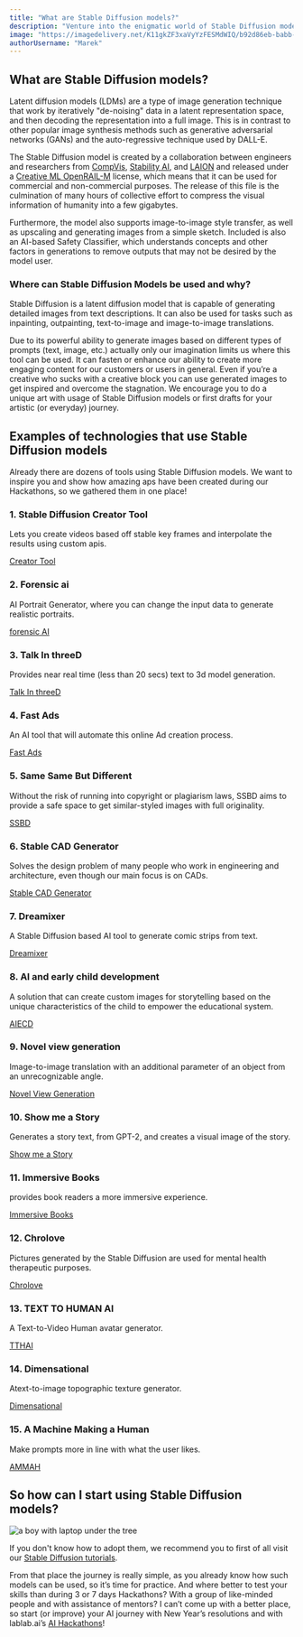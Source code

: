 ```yaml
---
title: "What are Stable Diffusion models?"
description: "Venture into the enigmatic world of Stable Diffusion models, uncovering their intricacies, versatile applications, and the compelling reasons to adopt them in your projects!"
image: "https://imagedelivery.net/K11gkZF3xaVyYzFESMdWIQ/b92d86eb-babb-4f4a-4932-8ca4929b4a00/full"
authorUsername: "Marek"
---
```


## What are Stable Diffusion models?

Latent diffusion models (LDMs) are a type of image generation technique that work by iteratively "de-noising" data in a latent representation space, and then decoding the representation into a full image. This is in contrast to other popular image synthesis methods such as generative adversarial networks (GANs) and the auto-regressive technique used by DALL-E. 

The Stable Diffusion model is created by a collaboration between engineers and researchers from [CompVis](https://huggingface.co/CompVis), [Stability AI](https://stability.ai/), and [LAION](https://laion.ai/) and released under a [Creative ML OpenRAIL-M](https://huggingface.co/spaces/CompVis/stable-diffusion-license) license, which means that it can be used for commercial and non-commercial purposes. The release of this file is the culmination of many hours of collective effort to compress the visual information of humanity into a few gigabytes. 

Furthermore, the model also supports image-to-image style transfer, as well as upscaling and generating images from a simple sketch. Included is also an AI-based Safety Classifier, which understands concepts and other factors in generations to remove outputs that may not be desired by the model user.

### Where can Stable Diffusion Models be used and why?

Stable Diffusion is a latent diffusion model that is capable of generating detailed images from text descriptions. It can also be used for tasks such as inpainting, outpainting, text-to-image and image-to-image translations.

Due to its powerful ability to generate images based on different types of prompts (text, image, etc.) actually only our imagination limits us where this tool can be used. It can fasten or enhance our ability to create more engaging content for our customers or users in general. Even if you’re a creative who sucks with a creative block you can use generated images to get inspired and overcome the stagnation. We encourage you to do a unique art with usage of Stable Diffusion models or first drafts for your artistic (or everyday) journey.

## Examples of technologies that use Stable Diffusion models

Already there are dozens of tools using Stable Diffusion models. We want to inspire you and show how amazing aps have been created during our Hackathons, so we gathered them in one place!

### 1. Stable Diffusion Creator Tool
Lets you create videos based off stable key frames and interpolate the results using custom apis.

[Creator Tool](https://lablab.ai/event/stable-diffusion-hackathon/Fast%20Path/Stable%20Diffusion%20Creator%20Tool)

### 2. Forensic ai
AI Portrait Generator, where you can change the input data to generate realistic portraits.

[forensic AI](https://lablab.ai/event/stable-diffusion-hackathon/SD4FUN/forensic%20ai)

### 3. Talk In threeD
Provides near real time (less than 20 secs) text to 3d model generation.

[Talk In threeD](https://lablab.ai/event/stable-diffusion-hackathon/Metaverse-Streamer/Talk%20In%20threeD)

### 4. Fast Ads
An AI tool that will automate this online Ad creation process.

[Fast Ads](https://lablab.ai/event/stable-diffusion-hackathon/Advert-AI/Fast%20Ads)

### 5. Same Same But Different
Without the risk of running into copyright or plagiarism laws, SSBD aims to provide a safe space to get similar-styled images with full originality.

[SSBD](https://lablab.ai/event/stable-diffusion-hackathon/DDC/Same%20Same%20But%20Different)

### 6. Stable CAD Generator
Solves the design problem of many people who work in engineering and architecture, even though our main focus is on CADs.

[Stable CAD Generator](https://lablab.ai/event/stable-diffusion-hackathon/Chuck%20Norris/Stable%20CAD%20Generator)

### 7. Dreamixer
A Stable Diffusion based AI tool to generate comic strips from text.

[Dreamixer](https://lablab.ai/event/stable-diffusion-hackathon/Morpheus/Dreamixer)

### 8. AI and early child development
A solution that can create custom images for storytelling based on the unique characteristics of the child to empower the educational system.

[AIECD](https://lablab.ai/event/stable-diffusion-hackathon/Xena/AI%20and%20early%20child%20development)

### 9. Novel view generation
Image-to-image translation with an additional parameter of an object from an unrecognizable angle.

[Novel View Generation](https://lablab.ai/event/stable-diffusion-hackathon/Aqua%20learning/Novel%20view%20generation)

### 10. Show me a Story
Generates a story text, from GPT-2, and creates a visual image of the story.

[Show me a Story](https://lablab.ai/event/stable-diffusion-hackathon/AI4Lokal/Show%20me%20a%20Story)

### 11. Immersive Books
provides book readers a more immersive experience.

[Immersive Books](https://lablab.ai/event/stable-diffusion-hackathon/The%20Prompt%20Engineers/Immersive%20Books)

### 12. Chrolove
Pictures generated by the Stable Diffusion are used for mental health therapeutic purposes.

[Chrolove](https://lablab.ai/event/stable-diffusion-hackathon/Accelerate%20Mental%20Health%20Engineering/Chrolove)

### 13. TEXT TO HUMAN AI
A Text-to-Video Human avatar generator.

[TTHAI](https://lablab.ai/event/stable-diffusion-hackathon/VISIO/TEXT%20TO%20HUMAN%20AI)

### 14. Dimensational
Atext-to-image topographic texture generator.

[Dimensational](https://lablab.ai/event/stable-diffusion-hackathon/Dimensational/Dimensational)

### 15. A Machine Making a Human
Make prompts more in line with what the user likes.

[AMMAH](https://lablab.ai/event/stable-diffusion-hackathon/Team%20Get%20It%20Done/A%20machine%20making%20a%20human)

## So how can I start using Stable Diffusion models?

<Img src="https://imagedelivery.net/K11gkZF3xaVyYzFESMdWIQ/f51e5c22-d375-4941-632a-dfa5942b3f00/full" alt="a boy with laptop under the tree" />

If you don't know how to adopt them, we recommend you to first of all visit our [Stable Diffusion tutorials](https://lablab.ai/tech/stable-diffusion). 

From that place the journey is really simple, as you already know how such models can be used, so it’s time for practice. And where better to test your skills than during 3 or 7 days Hackathons? With a group of like-minded people and with assistance of mentors? I can’t come up with a better place, so start (or improve) your AI journey with New Year’s resolutions and with lablab.ai’s [AI Hackathons](https://lablab.ai/event)!
